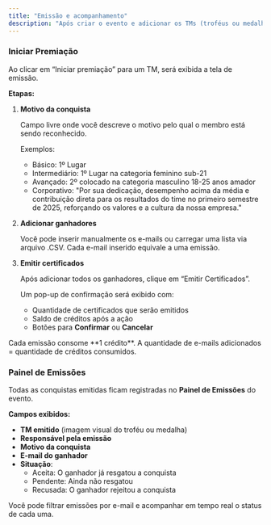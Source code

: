 ```yaml
---
title: "Emissão e acompanhamento"
description: "Após criar o evento e adicionar os TMs (troféus ou medalhas), você pode iniciar as premiações."
---
```


### **Iniciar Premiação**

Ao clicar em “Iniciar premiação” para um TM, será exibida a tela de emissão.

**Etapas:**

1. **Motivo da conquista**

   Campo livre onde você descreve o motivo pelo qual o membro está sendo reconhecido.

   Exemplos:
   - Básico: 1º Lugar
   - Intermediário: 1º Lugar na categoria feminino sub-21
   - Avançado: 2º colocado na categoria masculino 18-25 anos amador
   - Corporativo: "Por sua dedicação, desempenho acima da média e contribuição direta para os resultados do time no primeiro semestre de 2025, reforçando os valores e a cultura da nossa empresa."
2. **Adicionar ganhadores**

   Você pode inserir manualmente os e-mails ou carregar uma lista via arquivo .CSV. Cada e-mail inserido equivale a uma emissão.
3. **Emitir certificados**

   Após adicionar todos os ganhadores, clique em “Emitir Certificados”.

   Um pop-up de confirmação será exibido com:
   - Quantidade de certificados que serão emitidos
   - Saldo de créditos após a ação
   - Botões para **Confirmar** ou **Cancelar**

<Warning>
  Cada emissão consome **1 crédito**. A quantidade de e-mails adicionados = quantidade de créditos consumidos.
</Warning>

### **Painel de Emissões**

Todas as conquistas emitidas ficam registradas no **Painel de Emissões** do evento.

**Campos exibidos:**

- **TM emitido** (imagem visual do troféu ou medalha)
- **Responsável pela emissão**
- **Motivo da conquista**
- **E-mail do ganhador**
- **Situação**:
  - Aceita: O ganhador já resgatou a conquista
  - Pendente: Ainda não resgatou
  - Recusada: O ganhador rejeitou a conquista

<Info>
  Você pode filtrar emissões por e-mail e acompanhar em tempo real o status de cada uma.
</Info>